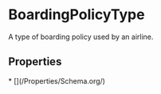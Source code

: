   
# BoardingPolicyType

A type of boarding policy used by an airline.

## Properties

<Grid>
* [](/Properties/Schema.org/)
</Grid>

